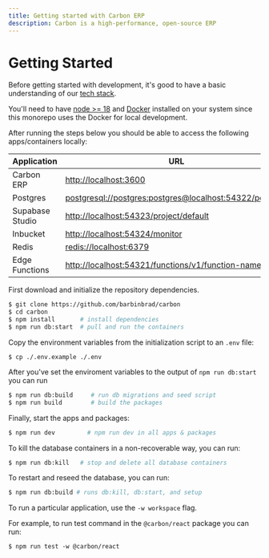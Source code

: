 ```yaml
---
title: Getting started with Carbon ERP
description: Carbon is a high-performance, open-source ERP
---
```


# Getting Started

Before getting started with development, it's good to have a basic understanding of our [tech stack](/docs/tech-stack).

You'll need to have [node >= 18](https://docs.npmjs.com/downloading-and-installing-node-js-and-npm) and [Docker](https://docs.docker.com/desktop/install/mac-install/) installed on your system since this monorepo uses the Docker for local development.

After running the steps below you should be able to access the following apps/containers locally:

| Application     | URL                                                                                                                |
| --------------- | ------------------------------------------------------------------------------------------------------------------ |
| Carbon ERP      | [http://localhost:3600](http://localhost:3600)                                                                     |
| Postgres        | [postgresql://postgres:postgres@localhost:54322/postgres](postgresql://postgres:postgres@localhost:54322/postgres) |
| Supabase Studio | [http://localhost:54323/project/default](http://localhost:54323/project/default)                                   |
| Inbucket        | [http://localhost:54324/monitor](http://localhost:54324/monitor)                                                   |
| Redis           | [redis://localhost:6379](redis://localhost:6379)                                                                   |
| Edge Functions  | [http://localhost:54321/functions/v1/function-name](http://localhost:54321/functions/v1/function-name)             |

First download and initialize the repository dependencies.

```bash
$ git clone https://github.com/barbinbrad/carbon
$ cd carbon
$ npm install       # install dependencies
$ npm run db:start  # pull and run the containers
```

Copy the environment variables from the initialization script to an `.env` file:

```
$ cp ./.env.example ./.env
```

After you've set the enviroment variables to the output of `npm run db:start` you can run

```bash
$ npm run db:build     # run db migrations and seed script
$ npm run build        # build the packages
```

Finally, start the apps and packages:

```bash
$ npm run dev         # npm run dev in all apps & packages
```

To kill the database containers in a non-recoverable way, you can run:

```bash
$ npm run db:kill   # stop and delete all database containers
```

To restart and reseed the database, you can run:

```bash
$ npm run db:build # runs db:kill, db:start, and setup
```

To run a particular application, use the `-w workspace` flag.

For example, to run test command in the `@carbon/react` package you can run:

```
$ npm run test -w @carbon/react
```
